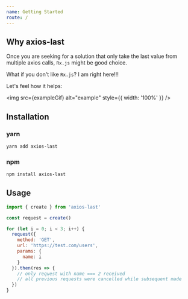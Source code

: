 ```yaml
---
name: Getting Started
route: /
---
```



## Why axios-last

Once you are seeking for a solution that only take the last value from multiple axios calls, `Rx.js` might be good choice.

What if you don't like `Rx.js`? I am right here!!!

Let's feel how it helps:

<img src={exampleGif} alt="example" style={{ width: '100%' }} />

## Installation

### yarn

```bash
yarn add axios-last
```

### npm

```bash
npm install axios-last
```

## Usage

```javascript
import { create } from 'axios-last'

const request = create()

for (let i = 0; i < 3; i++) {
  request({
    method: 'GET',
    url: 'https://test.com/users',
    params: {
      name: i
    }
  }).then(res => {
    // only request with name === 2 received
    // all previous requests were cancelled while subsequent made
  })
}
```
